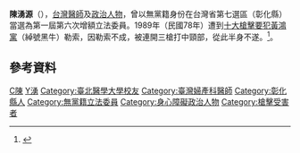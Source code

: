 {{Infobox_officeholder
| name = 陳湧源
| image name =
| width = 
| now = 
| period = 
| Sex = 男 
| Native place = 
| date of birth = {{birth year and age|1946}}
| party = {{Nonp}}
| place of birth = {{ROC|臺灣省}}[[臺中縣|臺中縣]][[彰化區|彰化區]]（今[[彰化縣|彰化縣]]）
| nationality = {{ROC}}
| educate = 
*[[台北醫學院|台北醫學院]]醫科畢業
*英國[[倫敦大學|倫敦大學]]附設醫院研究
*英國[[伯明罕大學|伯明罕大學]][[無痛|無痛]][[分娩|分娩]]專科醫院研究
*以色列[[特拉維夫大學|特拉維夫大學]][[雷射手術|雷射手術]]專門研究
| past = 
*[[彰化基督教醫院|彰化基督教醫院]]婦產科主任
*七十六年榮獲台灣省推展體育有功人員
*七十七年當選全國好人好事代表
*陳湧源婦產科醫院院長
*[[中華民國網球協會|中華民國網球協會]]理事
*彰化縣網球委員會主任委員
*彰化縣家扶中心永久認養人、聯誼會會長
*彰化縣崇德社會福利慈善基金會董事
*彰化縣管區及彰化市後備軍人輔導中心顧問
*中華民國警友會彰化辦事處副主任
*彰化縣榮譽觀護人協進會顧問
*[[立法院|立法院]]（第一屆第六次增額）委員<br><span style="color: blue;">（1990年－1993年）</span>
}}
'''陳湧源'''（{{bd|1946年}}），[[台灣|台灣]][[醫師|醫師]]及[[政治人物|政治人物]]，曾以無黨籍身份在台灣省第七選區（彰化縣）當選為第一屆第六次增額立法委員。1989年（民國78年）遭到[[十大槍擊要犯|十大槍擊要犯]][[黃鴻寓|黃鴻寓]]（綽號黑牛）勒索，因勒索不成，被連開三槍打中頸部，從此半身不遂。<ref>{{Cite web |url=http://npl.ly.gov.tw/do/www/commissionerInfo?id=564&expireBack=01&expire=01&act=exp&keyword=&orderBy=name&nameOrder=true&eleDisOrder=false |title=立法院國會圖書館 第１屆立法委員個人資料 陳湧源 |access-date=2008-07-29 |archive-date=2017-03-17 |archive-url=https://web.archive.org/web/20170317055131/http://npl.ly.gov.tw/do/www/commissionerInfo?id=564&expireBack=01&expire=01&act=exp&keyword=&orderBy=name&nameOrder=true&eleDisOrder=false |dead-url=no }}</ref>。

==參考資料==
<div class="references-small">
<references />
</div>

[[Category:第一屆立法院第六次增額立法委員|C陳]]
[[Category:陳姓|Y湧]]
[[Category:臺北醫學大學校友|Category:臺北醫學大學校友]]
[[Category:臺灣婦產科醫師|Category:臺灣婦產科醫師]]
[[Category:彰化縣人|Category:彰化縣人]]
[[Category:無黨籍立法委員|Category:無黨籍立法委員]]
[[Category:身心障礙政治人物|Category:身心障礙政治人物]]
[[Category:槍擊受害者|Category:槍擊受害者]]